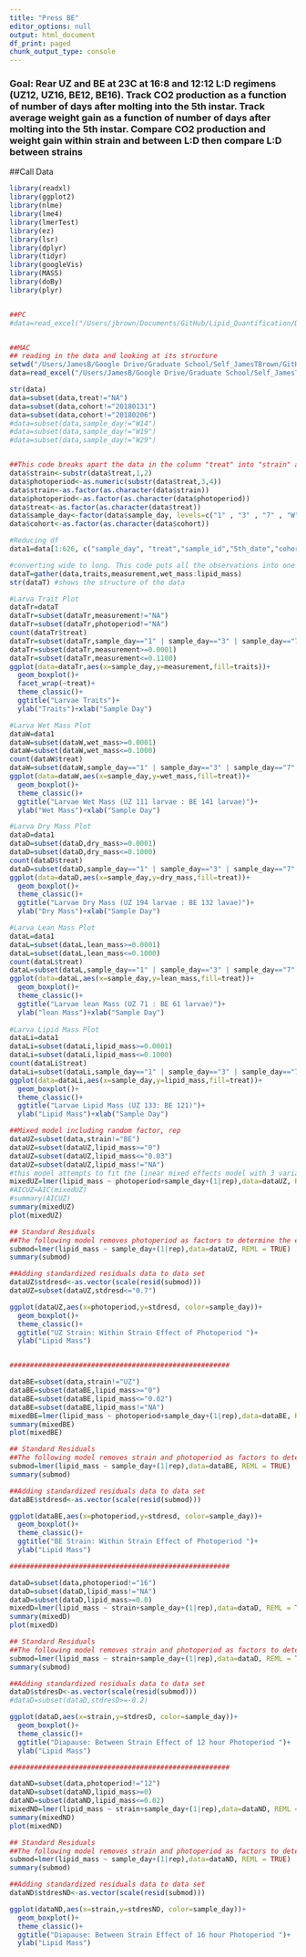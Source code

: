 ```yaml
---
title: "Press BE"
editor_options: null
output: html_document
df_print: paged
chunk_output_type: console
---
```

### Goal: Rear UZ and BE at 23C at 16:8 and 12:12 L:D regimens (UZ12, UZ16, BE12, BE16). Track CO2 production as a function of number of days after molting into the 5th instar. Track average weight gain as a function of number of days after molting into the 5th instar. Compare CO2 production and weight gain within strain and between L:D then compare L:D between strains 

##Call Data
````r
library(readxl)
library(ggplot2)
library(nlme)
library(lme4)
library(lmerTest)
library(ez)
library(lsr)
library(dplyr)
library(tidyr)
library(googleVis)
library(MASS)
library(doBy)
library(plyr)


##PC
#data=read_excel("/Users/jbrown/Documents/GitHub/Lipid_Quantification/Data/Extraction Samples JLM.xlsx",sheet = "CONTSAMPdf")


##MAC
## reading in the data and looking at its structure
setwd("/Users/JamesB/Google Drive/Graduate School/Self_JamesTBrown/GitHub/Lipid_Quantification/Scripts_Analysis")
data=read_excel("/Users/JamesB/Google Drive/Graduate School/Self_JamesTBrown/GitHub/Lipid_Quantification/Data/Extraction Samples JLM.xlsx", sheet = "CONTSAMPdf")

str(data)
data=subset(data,treat!="NA")
data=subset(data,cohort!="20180131")
data=subset(data,cohort!="20180206")
#data=subset(data,sample_day!="W14")
#data=subset(data,sample_day!="W19")
#data=subset(data,sample_day!="W29")


##This code breaks apart the data in the column "treat" into "strain" and "photoperiod"
data$strain<-substr(data$treat,1,2)
data$photoperiod<-as.numeric(substr(data$treat,3,4))
data$strain<-as.factor(as.character(data$strain))
data$photoperiod<-as.factor(as.character(data$photoperiod))
data$treat<-as.factor(as.character(data$treat))
data$sample_day<-factor(data$sample_day, levels=c("1" , "3" , "7" , "W" , "pW1" , "pW5" , "pW10" , "W14" ,"W15" , "pW18" , "W19" , "W20" , "W29" , "W30" , "pW38" , "W45"))
data$cohort<-as.factor(as.character(data$cohort))

#Reducing df
data1=data[1:626, c("sample_day", "treat","sample_id","5th_date","cohort", "wet_mass","dry_mass","lean_mass","lipid_mass")]

#converting wide to long. This code puts all the observations into one column with the label of your choice (measurements used below)
dataT=gather(data,traits,measurement,wet_mass:lipid_mass)
str(dataT) #shows the structure of the data
````

````r
#Larva Trait Plot
dataTr=dataT
dataTr=subset(dataTr,measurement!="NA")
dataTr=subset(dataTr,photoperiod!="NA")
count(dataTr$treat)
dataTr=subset(dataTr,sample_day=="1" | sample_day=="3" | sample_day=="7" | sample_day=="W" | sample_day=="pW1" | sample_day=="pW5" | sample_day=="pW10" | sample_day=="W14" |sample_day=="W15" | sample_day=="pW18" | sample_day=="W19" | sample_day=="W20" | sample_day=="W29" | sample_day=="W30" | sample_day=="pW38" | sample_day=="W45")
dataTr=subset(dataTr,measurement>=0.0001)
dataTr=subset(dataTr,measurement<=0.1100)
ggplot(data=dataTr,aes(x=sample_day,y=measurement,fill=traits))+
  geom_boxplot()+
  facet_wrap(~treat)+
  theme_classic()+
  ggtitle("Larvae Traits")+
  ylab("Traits")+xlab("Sample Day")

#Larva Wet Mass Plot
dataW=data1
dataW=subset(dataW,wet_mass>=0.0001)
dataW=subset(dataW,wet_mass<=0.1000)
count(dataW$treat)
dataW=subset(dataW,sample_day=="1" | sample_day=="3" | sample_day=="7" | sample_day=="W" | sample_day=="pW1" | sample_day=="pW5" | sample_day=="pW10" | sample_day=="W14" |sample_day=="W15" | sample_day=="pW18" | sample_day=="W19" | sample_day=="W20" | sample_day=="W29" | sample_day=="W30" | sample_day=="pW38" | sample_day=="W45")
ggplot(data=dataW,aes(x=sample_day,y=wet_mass,fill=treat))+
  geom_boxplot()+
  theme_classic()+
  ggtitle("Larvae Wet Mass (UZ 111 larvae : BE 141 larvae)")+
  ylab("Wet Mass")+xlab("Sample Day")

#Larva Dry Mass Plot
dataD=data1
dataD=subset(dataD,dry_mass>=0.0001)
dataD=subset(dataD,dry_mass<=0.1000)
count(dataD$treat)
dataD=subset(dataD,sample_day=="1" | sample_day=="3" | sample_day=="7" | sample_day=="W" | sample_day=="pW1" | sample_day=="pW5" | sample_day=="pW10" | sample_day=="W14" |sample_day=="W15" | sample_day=="pW18" | sample_day=="W19" | sample_day=="W20" | sample_day=="W29" | sample_day=="W30" | sample_day=="pW38" | sample_day=="W45")
ggplot(data=dataD,aes(x=sample_day,y=dry_mass,fill=treat))+
  geom_boxplot()+
  theme_classic()+
  ggtitle("Larvae Dry Mass (UZ 194 larvae : BE 132 lavae)")+
  ylab("Dry Mass")+xlab("Sample Day")

#Larva Lean Mass Plot
dataL=data1
dataL=subset(dataL,lean_mass>=0.0001)
dataL=subset(dataL,lean_mass<=0.1000)
count(dataL$treat)
dataL=subset(dataL,sample_day=="1" | sample_day=="3" | sample_day=="7" | sample_day=="W" | sample_day=="pW1" | sample_day=="pW5" | sample_day=="pW10" | sample_day=="W14" |sample_day=="W15" | sample_day=="pW18" | sample_day=="W19" | sample_day=="W20" | sample_day=="W29" | sample_day=="W30" | sample_day=="pW38" | sample_day=="W45")
ggplot(data=dataL,aes(x=sample_day,y=lean_mass,fill=treat))+
  geom_boxplot()+
  theme_classic()+
  ggtitle("Larvae lean Mass (UZ 71 : BE 61 larvae)")+
  ylab("lean Mass")+xlab("Sample Day")
 
#Larva Lipid Mass Plot
dataLi=data1
dataLi=subset(dataLi,lipid_mass>=0.0001)
dataLi=subset(dataLi,lipid_mass<=0.1000)
count(dataLi$treat)
dataLi=subset(dataLi,sample_day=="1" | sample_day=="3" | sample_day=="7" | sample_day=="W" | sample_day=="pW1" | sample_day=="pW5" | sample_day=="pW10" | sample_day=="W14" |sample_day=="W15" | sample_day=="pW18" | sample_day=="W19" | sample_day=="W20" | sample_day=="W29" | sample_day=="W30" | sample_day=="pW38" | sample_day=="W45")
ggplot(data=dataLi,aes(x=sample_day,y=lipid_mass,fill=treat))+
  geom_boxplot()+
  theme_classic()+
  ggtitle("Larvae Lipid Mass (UZ 133: BE 121)")+
  ylab("Lipid Mass")+xlab("Sample Day")
`````

````r
##Mixed model including random factor, rep
dataUZ=subset(data,strain!="BE")
dataUZ=subset(dataUZ,lipid_mass>="0")
dataUZ=subset(dataUZ,lipid_mass<="0.03")
dataUZ=subset(dataUZ,lipid_mass!="NA")
#this model attempts to fit the linear mixed effects model with 3 variables; photoperiod, lean mass, and the random effect of rep
mixedUZ=lmer(lipid_mass ~ photoperiod+sample_day+(1|rep),data=dataUZ, REML = TRUE)
#AICUZ=AIC(mixedUZ)
#summary(AICUZ)
summary(mixedUZ)
plot(mixedUZ)

## Standard Residuals
##The following model removes photoperiod as factors to determine the effect of lean mass and Rep on lipid mass
submod=lmer(lipid_mass ~ sample_day+(1|rep),data=dataUZ, REML = TRUE)
summary(submod)

##Adding standardized residuals data to data set
dataUZ$stdresd<-as.vector(scale(resid(submod)))
dataUZ=subset(dataUZ,stdresd<="0.7")

ggplot(dataUZ,aes(x=photoperiod,y=stdresd, color=sample_day))+
  geom_boxplot()+
  theme_classic()+
  ggtitle("UZ Strain: Within Strain Effect of Photoperiod ")+
  ylab("Lipid Mass")


######################################################

dataBE=subset(data,strain!="UZ")
dataBE=subset(dataBE,lipid_mass>="0")
dataBE=subset(dataBE,lipid_mass<="0.02")
dataBE=subset(dataBE,lipid_mass!="NA")
mixedBE=lmer(lipid_mass ~ photoperiod+sample_day+(1|rep),data=dataBE, REML = TRUE)
summary(mixedBE)
plot(mixedBE)

## Standard Residuals
##The following model removes strain and photoperiod as factors to determine the effect of lean mass and Rep on lipid mass
submod=lmer(lipid_mass ~ sample_day+(1|rep),data=dataBE, REML = TRUE)
summary(submod)

##Adding standardized residuals data to data set
dataBE$stdresd<-as.vector(scale(resid(submod)))

ggplot(dataBE,aes(x=photoperiod,y=stdresd, color=sample_day))+
  geom_boxplot()+
  theme_classic()+
  ggtitle("BE Strain: Within Strain Effect of Photoperiod ")+
  ylab("Lipid Mass")

######################################################

dataD=subset(data,photoperiod!="16")
dataD=subset(dataD,lipid_mass!="NA")
dataD=subset(dataD,lipid_mass>=0.0)
mixedD=lmer(lipid_mass ~ strain+sample_day+(1|rep),data=dataD, REML = TRUE)
summary(mixedD)
plot(mixedD)

## Standard Residuals
##The following model removes strain and photoperiod as factors to determine the effect of lean mass and Rep on lipid mass
submod=lmer(lipid_mass ~ strain+sample_day+(1|rep),data=dataD, REML = TRUE)
summary(submod)

##Adding standardized residuals data to data set
dataD$stdresD<-as.vector(scale(resid(submod)))
#dataD=subset(dataD,stdresD>=-0.2)

ggplot(dataD,aes(x=strain,y=stdresD, color=sample_day))+
  geom_boxplot()+
  theme_classic()+
  ggtitle("Diapause: Between Strain Effect of 12 hour Photoperiod ")+
  ylab("Lipid Mass")

######################################################

dataND=subset(data,photoperiod!="12")
dataND=subset(dataND,lipid_mass>=0)
dataND=subset(dataND,lipid_mass<=0.02)
mixedND=lmer(lipid_mass ~ strain+sample_day+(1|rep),data=dataND, REML = TRUE)
summary(mixedND)
plot(mixedND)

## Standard Residuals
##The following model removes strain and photoperiod as factors to determine the effect of lean mass and Rep on lipid mass
submod=lmer(lipid_mass ~ sample_day+(1|rep),data=dataND, REML = TRUE)
summary(submod)

##Adding standardized residuals data to data set
dataND$stdresND<-as.vector(scale(resid(submod)))

ggplot(dataND,aes(x=strain,y=stdresND, color=sample_day))+
  geom_boxplot()+
  theme_classic()+
  ggtitle("Diapause: Between Strain Effect of 16 hour Photoperiod ")+
  ylab("Lipid Mass")

````
